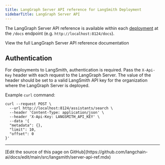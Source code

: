 ```yaml
---
title: LangGraph Server API reference for LangSmith Deployment
sidebarTitle: LangGraph Server API
---
```


The LangGraph Server API reference is available within each [deployment](/langsmith/deployments) at the `/docs` endpoint (e.g. `http://localhost:8124/docs`).

<Card title="API Reference" href="https://langchain-ai.github.io/langgraph/cloud/reference/api/api_ref.html" icon="book">
  View the full LangGraph Server API reference documentation
</Card>

## Authentication

For deployments to LangSmith, authentication is required. Pass the `X-Api-Key` header with each request to the LangGraph Server. The value of the header should be set to a valid LangSmith API key for the organization where the LangGraph Server is deployed.

Example `curl` command:

```shell
curl --request POST \
  --url http://localhost:8124/assistants/search \
  --header 'Content-Type: application/json' \
  --header 'X-Api-Key: LANGSMITH_API_KEY' \
  --data '{
  "metadata": {},
  "limit": 10,
  "offset": 0
}'
```

---

<Callout icon="pen-to-square" iconType="regular">
  [Edit the source of this page on GitHub](https://github.com/langchain-ai/docs/edit/main/src/langsmith/server-api-ref.mdx)
</Callout>
